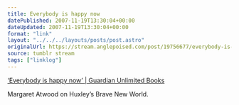 ```yaml
---
title: Everybody is happy now
datePublished: 2007-11-19T13:30:04+00:00
dateUpdated: 2007-11-19T13:30:04+00:00
format: "link"
layout: "../../../layouts/posts/post.astro"
originalUrl: https://stream.anglepoised.com/post/19756677/everybody-is-happy-now-guardian-unlimited
source: tumblr stream
tags: ["linklog"]
---
```


[&#8216;Everybody is happy now&#8217; | Guardian Unlimited Books][1]

Margaret Atwood on Huxley&rsquo;s Brave New World.

[1]: https://www.theguardian.com/books/2007/nov/17/classics.margaretatwood
